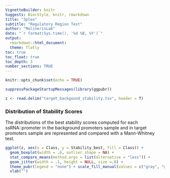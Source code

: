 ```yaml
---
VignetteBuilder: knitr
Suggests: BiocStyle, knitr, rmarkdown
title: "3plex"
subtitle: "Regulatory Region Test"
author: "MolinerisLab"
date: "`r format(Sys.time(), '%d %B, %Y')`"
output: 
  rmarkdown::html_document:
  theme: flatly
toc: true
toc_float: true
toc_depth: 3
number_sections: TRUE
---
```


```r
knitr::opts_chunk$set(echo = TRUE)
```

```r
suppressPackageStartupMessages(library(ggpubr))
```

```r
z <- read.delim("target_backgound_stability.tsv", header = T)
```

### Distribution of Stability Scores

The distributions of the best stability scores computed for each ssRNA::promoter in the background promoters sample and in target promoters sample are represented and compared with a Mann-Whitney test.

```r
ggplot(z, aes(x = Class, y = Stability_best, fill = Class)) +
  geom_boxplot(width = .6, outlier.shape = NA) +
  stat_compare_means(method.args = list(alternative = "less")) +
  geom_jitter(width = .1, height = NULL, size =.8) +
  theme_pubr(legend = "none") + scale_fill_manual(values = c("gray", "gold")) +
  xlab("")
```





